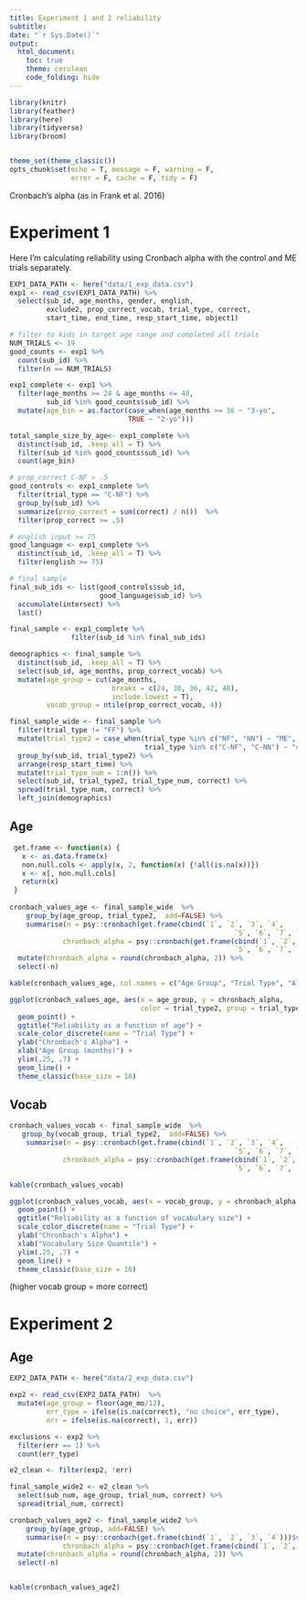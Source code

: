 ```yaml
---
title: Experiment 1 and 2 reliability
subtitle: 
date: "`r Sys.Date()`"
output:
  html_document:
    toc: true
    theme: cerulean
    code_folding: hide
---
```


```r

library(knitr)
library(feather)
library(here)
library(tidyverse)
library(broom)


theme_set(theme_classic())
opts_chunk$set(echo = T, message = F, warning = F, 
               error = F, cache = F, tidy = F)
```

Cronbach's alpha (as in Frank et al. 2016) 

# Experiment 1
Here I'm calculating reliability using Cronbach alpha with the control and ME trials separately. 
```r
EXP1_DATA_PATH <- here("data/1_exp_data.csv")
exp1 <- read_csv(EXP1_DATA_PATH) %>%
  select(sub_id, age_months, gender, english, 
         exclude2, prop_correct_vocab, trial_type, correct, 
         start_time, end_time, resp_start_time, object1)  
```

```r
# filter to kids in target age range and completed all trials
NUM_TRIALS <- 19
good_counts <- exp1 %>%
  count(sub_id) %>%
  filter(n == NUM_TRIALS) 

exp1_complete <- exp1 %>%
  filter(age_months >= 24 & age_months <= 48,
         sub_id %in% good_counts$sub_id) %>%
  mutate(age_bin = as.factor(case_when(age_months >= 36 ~ "3-yo", 
                             TRUE ~ "2-yo"))) 

total_sample_size_by_age<- exp1_complete %>%
  distinct(sub_id, .keep_all = T) %>%
  filter(sub_id %in% good_counts$sub_id) %>%
  count(age_bin)
```

```r
# prop_correct C-NF > .5
good_controls <- exp1_complete %>%
  filter(trial_type == "C-NF") %>%
  group_by(sub_id) %>%
  summarize(prop_correct = sum(correct) / n())  %>%
  filter(prop_correct >= .5) 

# english input >= 75
good_language <- exp1_complete %>%
  distinct(sub_id, .keep_all = T) %>%
  filter(english >= 75) 

# final sample
final_sub_ids <- list(good_controls$sub_id,
                      good_language$sub_id) %>%
  accumulate(intersect) %>%
  last()

final_sample <- exp1_complete %>%
               filter(sub_id %in% final_sub_ids) 

demographics <- final_sample %>%
  distinct(sub_id, .keep_all = T) %>%
  select(sub_id, age_months, prop_correct_vocab) %>%
  mutate(age_group = cut(age_months, 
                         breaks = c(24, 30, 36, 42, 48),
                         include.lowest = T),
         vocab_group = ntile(prop_correct_vocab, 4))

```

```r

final_sample_wide <- final_sample %>%
  filter(trial_type != "FF") %>%
  mutate(trial_type2 = case_when(trial_type %in% c("NF", "NN") ~ "ME",
                                 trial_type %in% c("C-NF", "C-NN") ~ "control")) %>%
  group_by(sub_id, trial_type2) %>%
  arrange(resp_start_time) %>%
  mutate(trial_type_num = 1:n()) %>%
  select(sub_id, trial_type2, trial_type_num, correct) %>%
  spread(trial_type_num, correct) %>% 
  left_join(demographics) 

```

## Age
```r
 get.frame <- function(x) { 
   x <- as.data.frame(x) 
   non.null.cols <- apply(x, 2, function(x) {!all(is.na(x))}) 
   x <- x[, non.null.cols] 
   return(x) 
 } 
 
cronbach_values_age <- final_sample_wide  %>%
    group_by(age_group, trial_type2,  add=FALSE) %>% 
    summarise(n = psy::cronbach(get.frame(cbind(`1`, `2`, `3`, `4`,
                                                       `5`, `6`, `7`, `8`)))$sample.size,  
             chronbach_alpha = psy::cronbach(get.frame(cbind(`1`, `2`, `3`, `4`,
                                                       `5`, `6`, `7`, `8`)))$alpha) %>%
  mutate(chronbach_alpha = round(chronbach_alpha, 2)) %>%
  select(-n)

kable(cronbach_values_age, col.names = c("Age Group", "Trial Type", "Alpha"))

ggplot(cronbach_values_age, aes(x = age_group, y = chronbach_alpha, 
                                color = trial_type2, group = trial_type2) ) +
  geom_point() +
  ggtitle("Reliability as a function of age") +
  scale_color_discrete(name = "Trial Type") +
  ylab("Chronbach's Alpha") +
  xlab("Age Group (months)") +
  ylim(.25, .7) +
  geom_line() +
  theme_classic(base_size = 16)
```

## Vocab
```r
cronbach_values_vocab <- final_sample_wide  %>%
   group_by(vocab_group, trial_type2,  add=FALSE) %>% 
    summarise(n = psy::cronbach(get.frame(cbind(`1`, `2`, `3`, `4`,
                                                       `5`, `6`, `7`, `8`)))$sample.size,  
             chronbach_alpha = psy::cronbach(get.frame(cbind(`1`, `2`, `3`, `4`,
                                                       `5`, `6`, `7`, `8`)))$alpha)  

kable(cronbach_values_vocab)

ggplot(cronbach_values_vocab, aes(x = vocab_group, y = chronbach_alpha, color = trial_type2, group = trial_type2) ) +
  geom_point() +
  ggtitle("Reliability as a function of vocabulary size") +
  scale_color_discrete(name = "Trial Type") +
  ylab("Chronbach's Alpha") +
  xlab("Vocabulary Size Quantile") +
  ylim(.25, .7) +
  geom_line() +
  theme_classic(base_size = 16)
```

(higher vocab group = more correct)

# Experiment 2

## Age

```r
EXP2_DATA_PATH <- here("data/2_exp_data.csv")

exp2 <- read_csv(EXP2_DATA_PATH)  %>%
  mutate(age_group = floor(age_mo/12),
         err_type = ifelse(is.na(correct), "no choice", err_type), 
         err = ifelse(is.na(correct), 1, err))

exclusions <- exp2 %>%
  filter(err == 1) %>%
  count(err_type) 

e2_clean <- filter(exp2, !err)

final_sample_wide2 <- e2_clean %>%
  select(sub_num, age_group, trial_num, correct) %>%
  spread(trial_num, correct)

cronbach_values_age2 <- final_sample_wide2 %>%
    group_by(age_group, add=FALSE) %>% 
    summarise(n = psy::cronbach(get.frame(cbind(`1`, `2`, `3`, `4`)))$sample.size,  
             chronbach_alpha = psy::cronbach(get.frame(cbind(`1`, `2`, `3`, `4`)))$alpha) %>%
  mutate(chronbach_alpha = round(chronbach_alpha, 2)) %>%
  select(-n) 


kable(cronbach_values_age2)
```